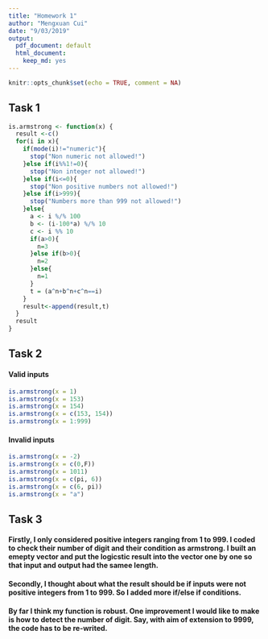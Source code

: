 ```yaml
---
title: "Homework 1"
author: "Mengxuan Cui"
date: "9/03/2019"
output:
  pdf_document: default
  html_document:
    keep_md: yes
---
```


```r
knitr::opts_chunk$set(echo = TRUE, comment = NA)
```

## Task 1

```r
is.armstrong <- function(x) {
  result <-c()
  for(i in x){
    if(mode(i)!="numeric"){
      stop("Non numeric not allowed!")
    }else if(i%%1!=0){
      stop("Non integer not allowed!")
    }else if(i<=0){
      stop("Non positive numbers not allowed!")
    }else if(i>999){
      stop("Numbers more than 999 not allowed!")
    }else{
      a <- i %/% 100
      b <- (i-100*a) %/% 10
      c <- i %% 10
      if(a>0){
        n=3
      }else if(b>0){
        n=2
      }else{
        n=1
      }
      t = (a^n+b^n+c^n==i)
    }
    result<-append(result,t)
  }
  result
}
```


## Task 2
#### Valid inputs

```r
is.armstrong(x = 1)
is.armstrong(x = 153)
is.armstrong(x = 154)
is.armstrong(x = c(153, 154))
is.armstrong(x = 1:999)
```

#### Invalid inputs

```r
is.armstrong(x = -2)
is.armstrong(x = c(0,F))
is.armstrong(x = 1011)
is.armstrong(x = c(pi, 6))
is.armstrong(x = c(6, pi))
is.armstrong(x = "a")
```
## Task 3
#### Firstly, I only considered positive integers ranging from 1 to 999. I coded to check their number of digit and their condition as armstrong. I built an emepty vector and put the logicstic result into the vector one by one so that input and output had the samee length. 
#### Secondly, I thought about what the result should be if inputs were not positive integers from 1 to 999. So I added more if/else if conditions. 
#### By far I think my function is robust. One improvement I would like to make is how to detect the number of digit. Say, with aim of extension to 9999, the code has to be re-writed. 




